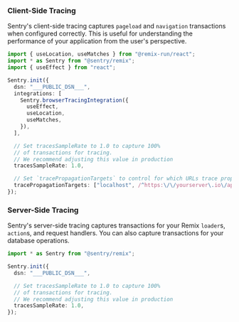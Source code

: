 ### Client-Side Tracing

Sentry's client-side tracing captures `pageload` and `navigation` transactions when configured correctly. This is useful for understanding the performance of your application from the user's perspective.

```typescript {tabTitle:Client} {filename: entry.client.tsx}
import { useLocation, useMatches } from "@remix-run/react";
import * as Sentry from "@sentry/remix";
import { useEffect } from "react";

Sentry.init({
  dsn: "___PUBLIC_DSN___",
  integrations: [
    Sentry.browserTracingIntegration({
      useEffect,
      useLocation,
      useMatches,
    }),
  ],

  // Set tracesSampleRate to 1.0 to capture 100%
  // of transactions for tracing.
  // We recommend adjusting this value in production
  tracesSampleRate: 1.0,

  // Set `tracePropagationTargets` to control for which URLs trace propagation should be enabled
  tracePropagationTargets: ["localhost", /^https:\/\/yourserver\.io\/api/],
});
```

### Server-Side Tracing

Sentry's server-side tracing captures transactions for your Remix `loader`s, `action`s, and request handlers. You can also capture transactions for your database operations.

```typescript {tabTitle:Server} {filename: entry.server.tsx}
import * as Sentry from "@sentry/remix";

Sentry.init({
  dsn: "___PUBLIC_DSN___",

  // Set tracesSampleRate to 1.0 to capture 100%
  // of transactions for tracing.
  // We recommend adjusting this value in production
  tracesSampleRate: 1.0,
});
```
